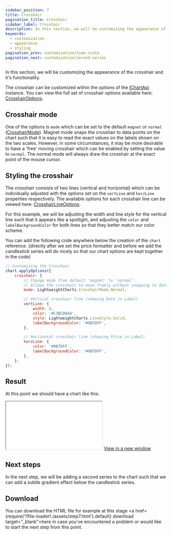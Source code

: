 ```yaml
---
sidebar_position: 7
title: Crosshair
pagination_title: Crosshair
sidebar_label: Crosshair
description: In this section, we will be customizing the appearance of the crosshair and it's functionality.
keywords:
  - customization
  - appearance
  - styling
pagination_prev: customization/time-scale
pagination_next: customization/second-series
---
```


In this section, we will be customizing the appearance of the crosshair and it's functionality.

The crosshair can be customized within the options of the [IChartApi](/docs/api/interfaces/IChartApi) instance. You can view the full set of crosshair options available here: [CrosshairOptions](/docs/api/interfaces/CrosshairOptions).

## Crosshair mode

One of the options is `mode` which can be set to the default `magnet` or `normal` ([CrosshairMode](/docs/api/enums/CrosshairMode)). Magnet mode snaps the crosshair to data points on the chart such that it is easy to read the exact values on the labels shown on the two scales. However, in some circumstances, it may be more desirable to have a 'free' moving crosshair which can be enabled by setting the value to `normal`. The normal mode will always draw the crosshair at the exact point of the mouse cursor.

## Styling the crosshair

The crosshair consists of two lines (vertical and horizontal) which can be individually adjusted with the options set on the `vertLine` and `horzLine` properties respectively. The available options for each crosshair line can be viewed here: [CrosshairLineOptions](/docs/api/interfaces/CrosshairLineOptions).

For this example, we will be adjusting the width and line style for the vertical line such that it appears like a spotlight, and adjusting the `color` and `labelBackgroundColor` for both lines so that they better match our color scheme.

You can add the following code anywhere below the creation of the `chart` reference. (directly after we set the price formatter and before we add the candlestick series will do nicely so that our chart options are kept together in the code)

```js
// Customizing the Crosshair
chart.applyOptions({
    crosshair: {
        // Change mode from default 'magnet' to 'normal'.
        // Allows the crosshair to move freely without snapping to datapoints
        mode: LightweightCharts.CrosshairMode.Normal,

        // Vertical crosshair line (showing Date in Label)
        vertLine: {
            width: 8,
            color: '#C3BCDB44',
            style: LightweightCharts.LineStyle.Solid,
            labelBackgroundColor: '#9B7DFF',
        },

        // Horizontal crosshair line (showing Price in Label)
        horzLine: {
            color: '#9B7DFF',
            labelBackgroundColor: '#9B7DFF',
        },
    },
});
```

## Result

At this point we should have a chart like this:

<iframe
    className="standalone-iframe"
    src={require('!!file-loader!./assets/step7.html').default}
></iframe>
<a href={require('!!file-loader!./assets/step7.html').default} target="\_blank">
    View in a new window
</a>

## Next steps

In the next step, we will be adding a second series to the chart such that we can add a subtle gradient effect below the candlestick series.

## Download

You can download the HTML file for example at this stage <a href={require('!!file-loader!./assets/step7.html').default} download target="\_blank">here</a> in case you've encountered a problem or would like to start the next step from this point.
